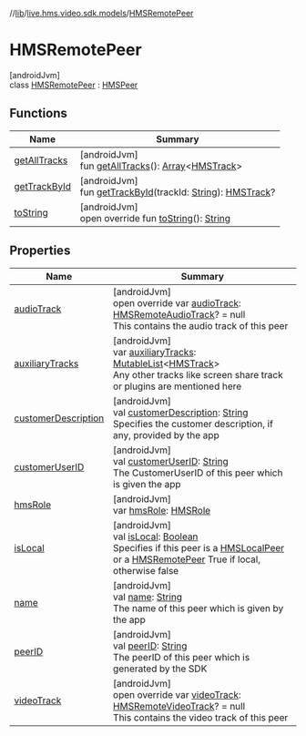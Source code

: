 //[lib](/api-reference/android/v2/home/content)/[live.hms.video.sdk.models](../index)/[HMSRemotePeer](index)

# HMSRemotePeer

[androidJvm]\
class [HMSRemotePeer](index) : [HMSPeer](../-h-m-s-peer/index)

## Functions

| Name                                           | Summary                                                                                                                                                                                                                            |
| ---------------------------------------------- | ---------------------------------------------------------------------------------------------------------------------------------------------------------------------------------------------------------------------------------- |
| [getAllTracks](../-h-m-s-peer/get-all-tracks)  | [androidJvm]<br />fun [getAllTracks](../-h-m-s-peer/get-all-tracks)(): [Array](https://kotlinlang.org/api/latest/jvm/stdlib/kotlin/-array/index.html)<[HMSTrack](../../live.hms.video.media.tracks/-h-m-s-track/index)>            |
| [getTrackById](../-h-m-s-peer/get-track-by-id) | [androidJvm]<br />fun [getTrackById](../-h-m-s-peer/get-track-by-id)(trackId: [String](https://kotlinlang.org/api/latest/jvm/stdlib/kotlin/-string/index.html)): [HMSTrack](../../live.hms.video.media.tracks/-h-m-s-track/index)? |
| [toString](to-string)                          | [androidJvm]<br />open override fun [toString](to-string)(): [String](https://kotlinlang.org/api/latest/jvm/stdlib/kotlin/-string/index.html)                                                                                      |

## Properties

| Name                                                               | Summary                                                                                                                                                                                                                                                                                                                                     |
| ------------------------------------------------------------------ | ------------------------------------------------------------------------------------------------------------------------------------------------------------------------------------------------------------------------------------------------------------------------------------------------------------------------------------------- |
| [audioTrack](audio-track)                                          | [androidJvm]<br />open override var [audioTrack](audio-track): [HMSRemoteAudioTrack](../../live.hms.video.media.tracks/-h-m-s-remote-audio-track/index)? = null<br />This contains the audio track of this peer                                                                                                                             |
| [auxiliaryTracks](index#-950498012%2FProperties%2F-1973928616)     | [androidJvm]<br />var [auxiliaryTracks](index#-950498012%2FProperties%2F-1973928616): [MutableList](https://kotlinlang.org/api/latest/jvm/stdlib/kotlin.collections/-mutable-list/index.html)<[HMSTrack](../../live.hms.video.media.tracks/-h-m-s-track/index)><br />Any other tracks like screen share track or plugins are mentioned here |
| [customerDescription](index#-379500460%2FProperties%2F-1973928616) | [androidJvm]<br />val [customerDescription](index#-379500460%2FProperties%2F-1973928616): [String](https://kotlinlang.org/api/latest/jvm/stdlib/kotlin/-string/index.html)<br />Specifies the customer description, if any, provided by the app                                                                                             |
| [customerUserID](index#-1958709404%2FProperties%2F-1973928616)     | [androidJvm]<br />val [customerUserID](index#-1958709404%2FProperties%2F-1973928616): [String](https://kotlinlang.org/api/latest/jvm/stdlib/kotlin/-string/index.html)<br />The CustomerUserID of this peer which is given the app                                                                                                          |
| [hmsRole](index#-1023573458%2FProperties%2F-1973928616)            | [androidJvm]<br />var [hmsRole](index#-1023573458%2FProperties%2F-1973928616): [HMSRole](../../live.hms.video.sdk.models.role/-h-m-s-role/index)                                                                                                                                                                                            |
| [isLocal](index#-1458936303%2FProperties%2F-1973928616)            | [androidJvm]<br />val [isLocal](index#-1458936303%2FProperties%2F-1973928616): [Boolean](https://kotlinlang.org/api/latest/jvm/stdlib/kotlin/-boolean/index.html)<br />Specifies if this peer is a [HMSLocalPeer](../-h-m-s-local-peer/index) or a [HMSRemotePeer](index) True if local, otherwise false                                    |
| [name](index#731999261%2FProperties%2F-1973928616)                 | [androidJvm]<br />val [name](index#731999261%2FProperties%2F-1973928616): [String](https://kotlinlang.org/api/latest/jvm/stdlib/kotlin/-string/index.html)<br />The name of this peer which is given by the app                                                                                                                             |
| [peerID](index#-758437333%2FProperties%2F-1973928616)              | [androidJvm]<br />val [peerID](index#-758437333%2FProperties%2F-1973928616): [String](https://kotlinlang.org/api/latest/jvm/stdlib/kotlin/-string/index.html)<br />The peerID of this peer which is generated by the SDK                                                                                                                    |
| [videoTrack](video-track)                                          | [androidJvm]<br />open override var [videoTrack](video-track): [HMSRemoteVideoTrack](../../live.hms.video.media.tracks/-h-m-s-remote-video-track/index)? = null<br />This contains the video track of this peer                                                                                                                             |
